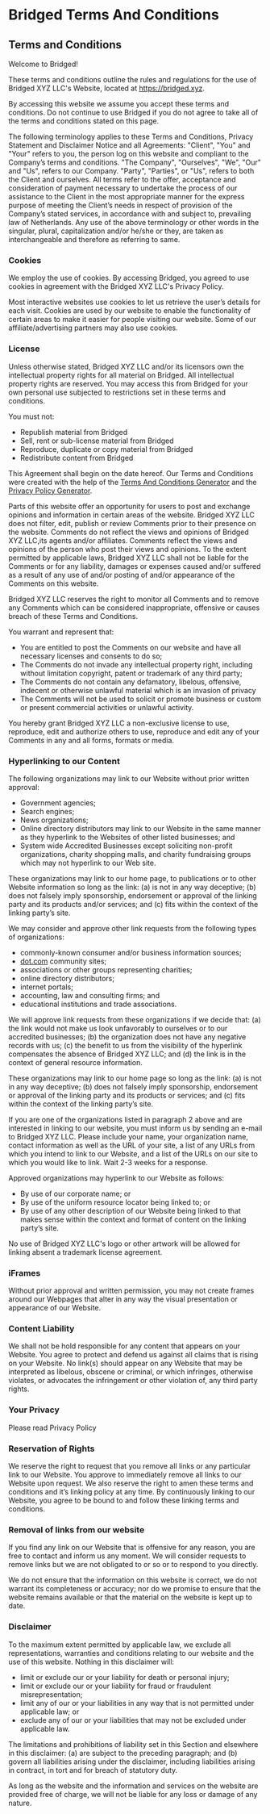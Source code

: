 # Bridged Terms And Conditions



## **Terms and Conditions**

Welcome to Bridged!

These terms and conditions outline the rules and regulations for the use of Bridged XYZ LLC's Website, located at https://bridged.xyz.

By accessing this website we assume you accept these terms and conditions. Do not continue to use Bridged if you do not agree to take all of the terms and conditions stated on this page.

The following terminology applies to these Terms and Conditions, Privacy Statement and Disclaimer Notice and all Agreements: "Client", "You" and "Your" refers to you, the person log on this website and compliant to the Company’s terms and conditions. "The Company", "Ourselves", "We", "Our" and "Us", refers to our Company. "Party", "Parties", or "Us", refers to both the Client and ourselves. All terms refer to the offer, acceptance and consideration of payment necessary to undertake the process of our assistance to the Client in the most appropriate manner for the express purpose of meeting the Client’s needs in respect of provision of the Company’s stated services, in accordance with and subject to, prevailing law of Netherlands. Any use of the above terminology or other words in the singular, plural, capitalization and/or he/she or they, are taken as interchangeable and therefore as referring to same.

### **Cookies**

We employ the use of cookies. By accessing Bridged, you agreed to use cookies in agreement with the Bridged XYZ LLC's Privacy Policy.

Most interactive websites use cookies to let us retrieve the user’s details for each visit. Cookies are used by our website to enable the functionality of certain areas to make it easier for people visiting our website. Some of our affiliate/advertising partners may also use cookies.

### **License**

Unless otherwise stated, Bridged XYZ LLC and/or its licensors own the intellectual property rights for all material on Bridged. All intellectual property rights are reserved. You may access this from Bridged for your own personal use subjected to restrictions set in these terms and conditions.

You must not:

- Republish material from Bridged
- Sell, rent or sub-license material from Bridged
- Reproduce, duplicate or copy material from Bridged
- Redistribute content from Bridged

This Agreement shall begin on the date hereof. Our Terms and Conditions were created with the help of the [Terms And Conditions Generator](https://www.termsandconditionsgenerator.com/) and the [Privacy Policy Generator](https://www.generateprivacypolicy.com/).

Parts of this website offer an opportunity for users to post and exchange opinions and information in certain areas of the website. Bridged XYZ LLC does not filter, edit, publish or review Comments prior to their presence on the website. Comments do not reflect the views and opinions of Bridged XYZ LLC,its agents and/or affiliates. Comments reflect the views and opinions of the person who post their views and opinions. To the extent permitted by applicable laws, Bridged XYZ LLC shall not be liable for the Comments or for any liability, damages or expenses caused and/or suffered as a result of any use of and/or posting of and/or appearance of the Comments on this website.

Bridged XYZ LLC reserves the right to monitor all Comments and to remove any Comments which can be considered inappropriate, offensive or causes breach of these Terms and Conditions.

You warrant and represent that:

- You are entitled to post the Comments on our website and have all necessary licenses and consents to do so;
- The Comments do not invade any intellectual property right, including without limitation copyright, patent or trademark of any third party;
- The Comments do not contain any defamatory, libelous, offensive, indecent or otherwise unlawful material which is an invasion of privacy
- The Comments will not be used to solicit or promote business or custom or present commercial activities or unlawful activity.

You hereby grant Bridged XYZ LLC a non-exclusive license to use, reproduce, edit and authorize others to use, reproduce and edit any of your Comments in any and all forms, formats or media.

### **Hyperlinking to our Content**

The following organizations may link to our Website without prior written approval:

- Government agencies;
- Search engines;
- News organizations;
- Online directory distributors may link to our Website in the same manner as they hyperlink to the Websites of other listed businesses; and
- System wide Accredited Businesses except soliciting non-profit organizations, charity shopping malls, and charity fundraising groups which may not hyperlink to our Web site.

These organizations may link to our home page, to publications or to other Website information so long as the link: (a) is not in any way deceptive; (b) does not falsely imply sponsorship, endorsement or approval of the linking party and its products and/or services; and (c) fits within the context of the linking party’s site.

We may consider and approve other link requests from the following types of organizations:

- commonly-known consumer and/or business information sources;
- [dot.com](http://dot.com) community sites;
- associations or other groups representing charities;
- online directory distributors;
- internet portals;
- accounting, law and consulting firms; and
- educational institutions and trade associations.

We will approve link requests from these organizations if we decide that: (a) the link would not make us look unfavorably to ourselves or to our accredited businesses; (b) the organization does not have any negative records with us; (c) the benefit to us from the visibility of the hyperlink compensates the absence of Bridged XYZ LLC; and (d) the link is in the context of general resource information.

These organizations may link to our home page so long as the link: (a) is not in any way deceptive; (b) does not falsely imply sponsorship, endorsement or approval of the linking party and its products or services; and (c) fits within the context of the linking party’s site.

If you are one of the organizations listed in paragraph 2 above and are interested in linking to our website, you must inform us by sending an e-mail to Bridged XYZ LLC. Please include your name, your organization name, contact information as well as the URL of your site, a list of any URLs from which you intend to link to our Website, and a list of the URLs on our site to which you would like to link. Wait 2-3 weeks for a response.

Approved organizations may hyperlink to our Website as follows:

- By use of our corporate name; or
- By use of the uniform resource locator being linked to; or
- By use of any other description of our Website being linked to that makes sense within the context and format of content on the linking party’s site.

No use of Bridged XYZ LLC's logo or other artwork will be allowed for linking absent a trademark license agreement.

### **iFrames**

Without prior approval and written permission, you may not create frames around our Webpages that alter in any way the visual presentation or appearance of our Website.

### **Content Liability**

We shall not be hold responsible for any content that appears on your Website. You agree to protect and defend us against all claims that is rising on your Website. No link(s) should appear on any Website that may be interpreted as libelous, obscene or criminal, or which infringes, otherwise violates, or advocates the infringement or other violation of, any third party rights.

### **Your Privacy**

Please read Privacy Policy

### **Reservation of Rights**

We reserve the right to request that you remove all links or any particular link to our Website. You approve to immediately remove all links to our Website upon request. We also reserve the right to amen these terms and conditions and it’s linking policy at any time. By continuously linking to our Website, you agree to be bound to and follow these linking terms and conditions.

### **Removal of links from our website**

If you find any link on our Website that is offensive for any reason, you are free to contact and inform us any moment. We will consider requests to remove links but we are not obligated to or so or to respond to you directly.

We do not ensure that the information on this website is correct, we do not warrant its completeness or accuracy; nor do we promise to ensure that the website remains available or that the material on the website is kept up to date.

### **Disclaimer**

To the maximum extent permitted by applicable law, we exclude all representations, warranties and conditions relating to our website and the use of this website. Nothing in this disclaimer will:

- limit or exclude our or your liability for death or personal injury;
- limit or exclude our or your liability for fraud or fraudulent misrepresentation;
- limit any of our or your liabilities in any way that is not permitted under applicable law; or
- exclude any of our or your liabilities that may not be excluded under applicable law.

The limitations and prohibitions of liability set in this Section and elsewhere in this disclaimer: (a) are subject to the preceding paragraph; and (b) govern all liabilities arising under the disclaimer, including liabilities arising in contract, in tort and for breach of statutory duty.

As long as the website and the information and services on the website are provided free of charge, we will not be liable for any loss or damage of any nature.